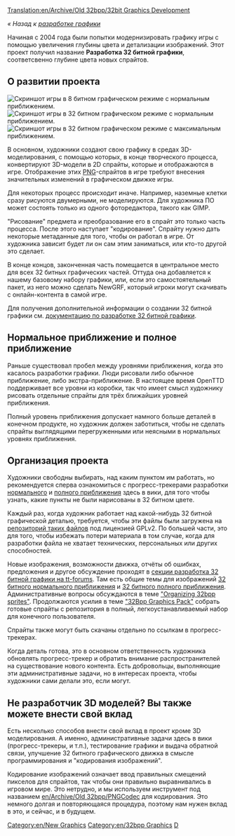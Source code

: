 [[Translation:en/Archive/Old 32bpp/32bit Graphics Development]]
{{ru/Необходимо сделать|поправить ссылки после перевода соответствующих страниц}}

''« Назад к [[ru/Development/NewGRF/Main Page|разработке графики]]''

Начиная с 2004 года были попытки модернизировать графику игры с помощью увеличения глубины цвета и детализации изображений. Этот проект получил название '''Разработка 32 битной графики''', соответсвенно глубине цвета новых спрайтов.

==О развитии проекта==

[[File:en/8bpp opengfx normalzoom.jpeg|thumb|right|Скриншот игры в 8 битном графическом режиме с нормальным приближением.]]
[[File:en/32bpp normalzoom.jpeg|thumb|right|Скриншот игры в 32 битном графическом режиме с нормальным приближением.]]
[[File:en/32bpp fullzoom.jpeg|thumb|right|Скриншот игры в 32 битном графическом режиме с максимальным приближением.]]

В основном, художники создают свою графику в средах 3D-моделирования, с помощью которых, в конце творческого процесса, конвертируют 3D-модели в 2D спрайты, которые и отображаются в игре. Отображение этих [http://ru.wikipedia.org/wiki/PNG PNG]-спрайтов в игре требуют внесения значительных изменений в графическом движке игры.

Для некоторых процесс происходит иначе. Например, наземные клетки сразу рисуются двумерными, не моделируются. Для художника ПО может состоять только из одного фоторедактора, такого как GIMP.

"Рисование" предмета и преобразование его в спрайт это только часть процесса. После этого наступает "кодирование". Спрайту нужно дать некоторые метаданные для того, чтобы он работал в игре. От художника зависит будет ли он сам этим заниматься, или кто-то другой это сделает.

В конце концов, законченная часть помещается в центральное место для всех 32 битных графических частей. Оттуда она добавляется к нашему базовому набору графики, или, если это самостоятельный пакет, из него можно сделать NewGRF, который игроки могут скачивать с онлайн-контента в самой игре.

Для получения дополнительной информации о создании 32 битной графики см. [[en/Archive/Old 32bpp/32bit Graphics Development Documentation|документацию по разработке 32 битной графики]].

==Нормальное приближение и полное приближение==

Раньше существовал пробел между уровнями приближения, когда это касалось разработки графики. Люди рисовали либо обычное приближение, либо экстра-приближение. В настоящее время OpenTTD поддерживает все уровни из коробки, так что имеет смысл художнику рисовать отдельные спрайты для трёх ближайших уровней приближения.

Полный уровень приближения допускает намного больше деталей в конечном продукте, но художник должен заботиться, чтобы не сделать спрайты выглядящими перегруженными или неясными в нормальных уровнях приближения.

==Организация проекта==

Художники свободны выбирать, над каким пунктом им работать, но рекомендуется сперва ознакомиться с прогресс-трекерами разработки [[en/Archive/Old 32bpp/32bpp graphics development tracker|нормального]] и [[en/Archive/Old 32bpp/32bpp graphics development tracker (extra zoom)|полного приближения]] здесь в вики, для того чтобы узнать, какие пункты не были нарисованы в 32 битном цвете.

Каждый раз, когда художник работает над какой-нибудь 32 битной графической деталью, требуется, чтобы эти файлы были загружена на [[en/Archive/Old 32bpp/32bit Graphics Development File Repository|репозиторий таких файлов]] под лицензией GPLv2. По большей части, это для того, чтобы избежать потери материала в том случае, когда для разработки файла не хватает технических, персональных или других способностей.

Новые изображения, возможности движка, отчёты об ошибках, предложения и другое обсуждение проходят в [http://www.tt-forums.net/viewforum.php?f=36 секции разработка 32 битной графики на tt-forums]. Там есть общие темы для изображений [http://www.tt-forums.net/viewtopic.php?f=36&t=14549 32 битного нормального приближения] и [http://www.tt-forums.net/viewtopic.php?f=36&t=36474 32 битного полного приближения]. Административные вопросы обсуждаются в теме [http://www.tt-forums.net/viewtopic.php?f=36&t=46667 "Organizing 32bpp sprites"]. Продолжаются усилия в теме [http://www.tt-forums.net/viewtopic.php?f=36&t=46682 "32Bpp Graphics Pack"] собрать готовые спрайты с репозитория в полный, легкоустанавливаемый набор для конечного пользователя.

Спрайты также могут быть скачаны отдельно по ссылкам в прогресс-трекерах.

Когда деталь готова, это в основном ответственность художника обновлять прогресс-трекер и обратить внимание распространителей на существование нового контента. Есть добровольцы, выполняющие эти административные задачи, но в интересах проекта, чтобы художники сами делали это, если могут.

==Не разработчик 3D моделей? Вы также можете внести свой вклад==

Есть несколько способов внести свой вклад в проект кроме 3D моделирования. А именно, административные задачи здесь в вики (прогресс-трекеры, и т.п.), тестирование графики и выдача обратной связи, улучшение 32 битного графического движка в смысле программирования и "кодирования изображений".

Кодирование изображений означает ввод правильных смещений пикселов для спрайтов, так чтобы они правильно выравнивались в игровом мире. Это нетрудно, и мы используем инструмент под названием [[en/Archive/Old 32bpp/PNGCodec]] для кодирования. Это немного долгая и повторяющаяся процедура, поэтому нам нужен вклад в это, и сейчас, и в будущем.


{{en/Navbox Graphics Development}}

[[Category:en/New Graphics]][[Category:en/32bpp Graphics]][[Category:en/32bpp Graphics Developer resources|D]]